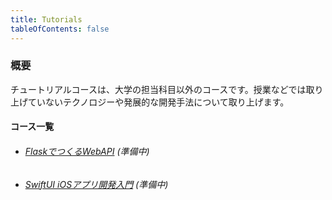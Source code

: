 ```yaml
---
title: Tutorials
tableOfContents: false
---
```


### 概要

チュートリアルコースは、大学の担当科目以外のコースです。授業などでは取り上げていないテクノロジーや発展的な開発手法について取り上げます。

#### コース一覧

- ###### [FlaskでつくるWebAPI](/tutorials/flask/) (準備中)
- ###### [SwiftUI iOSアプリ開発入門](/tutorials/swift/) (準備中)
